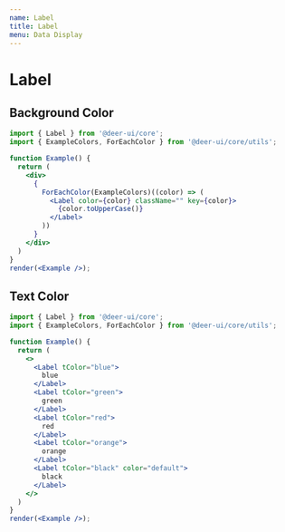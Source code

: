 ```yaml
---
name: Label
title: Label
menu: Data Display
---
```


# Label

## Background Color

```jsx live noInline
import { Label } from '@deer-ui/core';
import { ExampleColors, ForEachColor } from '@deer-ui/core/utils';

function Example() {
  return (
    <div>
      {
        ForEachColor(ExampleColors)((color) => (
          <Label color={color} className="" key={color}>
            {color.toUpperCase()}
          </Label>
        ))
      }
    </div>
  )
}
render(<Example />);
```

## Text Color

```jsx live noInline
import { Label } from '@deer-ui/core';
import { ExampleColors, ForEachColor } from '@deer-ui/core/utils';

function Example() {
  return (
    <>
      <Label tColor="blue">
        blue
      </Label>
      <Label tColor="green">
        green
      </Label>
      <Label tColor="red">
        red
      </Label>
      <Label tColor="orange">
        orange
      </Label>
      <Label tColor="black" color="default">
        black
      </Label>
    </>
  )
}
render(<Example />);
```
